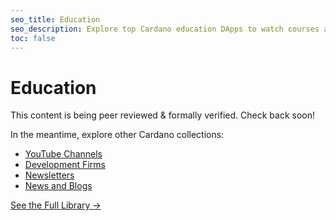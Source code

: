 ```yaml
---
seo_title: Education
seo_description: Explore top Cardano education DApps to watch courses and learn new skills. Discover tools and platforms empowering students and educators alike.
toc: false
---
```


# Education

This content is being peer reviewed & formally verified. Check back soon!

In the meantime, explore other Cardano collections:

- [YouTube Channels](/community/youtube)
- [Development Firms](/development/dev_teams)
- [Newsletters](/community/newsletters)
- [News and Blogs](/community/news_and_blogs)

[See the Full Library →](/all_pages)
